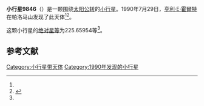 {{Infobox planet
| bgcolour = #FFFFC0
| name = 9846
| symbol = 
| image = 
| caption = 
| discovery = yes
| discovery_ref = 
| discoverer = [[亨利·E·霍爾特|亨利·E·霍爾特]]
| discovery_site = [[帕洛马山|帕洛马山]] 
| discovered = 1990年7月29日
| designations = yes
| mp_name = 
| named_after = 
| alt_names = 1990 OS1/ 1993 FH1
| mp_category = [[主带小行星|主带小行星]]
| orbit_ref = <ref name="a">[http://ssd.jpl.nasa.gov/sbdb.cgi?sstr=9846 9846] {{Wayback|url=http://ssd.jpl.nasa.gov/sbdb.cgi?sstr=9846 |date=20210723184436 }}，小行星數據庫瀏覽器（JPL Small-Body Database Browser）－[[美国国家航空航天局|美国国家航空航天局]]喷气推进实验室</ref>
| epoch = 2456400.5 (2013年4月18日更新)
| aphelion = {{convert|2.8040138|AU|km|3|abbr=on|lk=out}}
| perihelion = {{convert|1.9159232|AU|km|3|abbr=on}}
| semimajor = {{convert|2.3599685|AU|km|3|abbr=on}}
| eccentricity = 0.1881573
| period = 1324.212696 [[日|日]]<br />3.63[[儒略年|儒略年]]
| avg_speed = 
| inclination = 9.68737
| asc_node = 3.58105
| mean_anomaly = 
| arg_peri = 225.65954
| satellites = 
| physical_characteristics = yes
| dimensions = 
| mass = 
| density = 
| surface_grav = 
| escape_velocity = 
| sidereal_day = 
| axial_tilt = 
| pole_ecliptic_lat = 
| pole_ecliptic_lon = 
| albedo = 
| temperatures= 
| temp_name1 = 
| mean_temp_1 = 
| max_temp_1 = 
| temp_name2 = 
| max_temp_2 = 
| spectral_type = 
| abs_magnitude = 225.65954
}}

'''小行星9846'''（{{lang-en|9846}}）是一颗围绕[[太阳|太阳]][[公转|公转]]的[[小行星|小行星]]。1990年7月29日，[[亨利·E·霍爾特|亨利·E·霍爾特]]在帕洛马山发现了此天体<ref name="a" /><ref>{{cite news|title=小行星列表|url=http://cfa-www.harvard.edu/iau/lists/NumberedMPs.txt|accessdate=2013-07-08|newspaper=哈佛大学|archive-date=2008-05-17|archive-url=https://web.archive.org/web/20080517010638/http://cfa-www.harvard.edu/iau/lists/NumberedMPs.txt|dead-url=no}}</ref>。

这颗小行星的[[绝对星等|绝对星等]]为225.65954等<ref name="a" />。

==参考文献==
{{reflist}}
{{Minor Planet Number|[[小行星9845|小行星9845]]|[[小行星9847|小行星9847]]}}

{{小天体}}

[[Category:小行星带天体|Category:小行星带天体]]
[[Category:1990年发现的小行星|Category:1990年发现的小行星]]

{{asteroid-stub}}